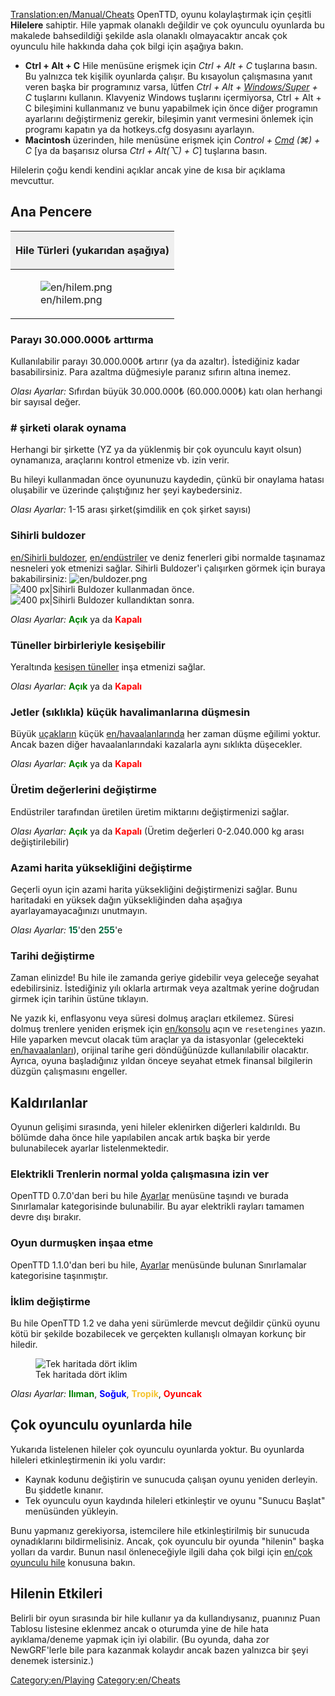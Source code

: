 [[Translation:en/Manual/Cheats]]
{{tr/İçindekiler}}{{tr/Uyarı| Hileleri kullanarak rakip arkadaşlarınıza ihanet edersiniz. Unutmayın ki böyle bir utanç sonsuza dek anımsanacak (Bu, hilelerin kullanımının oyununuza kaydedileceği anlamına gelir).}}
OpenTTD, oyunu kolaylaştırmak için çeşitli '''Hilelere''' sahiptir. Hile yapmak olanaklı değildir ve çok oyunculu oyunlarda bu makalede bahsedildiği şekilde asla olanaklı olmayacaktır ancak çok oyunculu hile hakkında daha çok bilgi için aşağıya bakın.

*'''Ctrl + Alt + C''' Hile menüsüne erişmek için ''Ctrl + Alt + C'' tuşlarına basın. Bu yalnızca tek kişilik oyunlarda çalışır. Bu kısayolun çalışmasına yanıt veren başka bir programınız varsa, lütfen ''Ctrl + Alt + <span class="plainlinks">[http://en.wikipedia.org/wiki/Windows_key Windows/Super]</span> + C'' tuşlarını kullanın. Klavyeniz Windows tuşlarını içermiyorsa, Ctrl + Alt + C bileşimini kullanmanız ve bunu yapabilmek için önce diğer programın ayarlarını değiştirmeniz gerekir, bileşimin yanıt vermesini önlemek için programı kapatın ya da hotkeys.cfg dosyasını ayarlayın.
*'''Macintosh''' üzerinden, hile menüsüne erişmek için ''Control + <span class="plainlinks">[http://en.wikipedia.org/wiki/Command_key Cmd]</span> (&#x2318;) + C'' [ya da başarısız olursa ''Ctrl + Alt(⌥) + C''] tuşlarına basın. 

Hilelerin çoğu kendi kendini açıklar ancak yine de kısa bir açıklama mevcuttur.

==Ana Pencere==
{|border="2" cellspacing="4" cellpadding="3" rules="all" style="margin:1em 1em 1em 0; border:solid 1px #AAAAAA;"
!colspan="4" style="background:#efefef;"| Hile Türleri (yukarıdan aşağıya)
|-
| rowspan="10"|[[File:en/hilem.png|frame|center]]
| style="background:#efefef;"|'''Type'''
|-
| [[en/Manual/Cheats#Increase_money_by_.C2.A310.2C000.2C000|1. Para arttırma]]
|-
| [[en/Manual/Cheats#Playing_as_company_.23|2. Şirket olarak oynama]]
|-
| [[en/Manual/Cheats#Magic_bulldozer|3. Sihirli buldozer]]
|-
| [[en/Manual/Cheats#Tunnels_may_cross_each_other|4. Tünellerin kesişmesi]]
|-
| [[en/Manual/Cheats#Jetplanes_will_not_crash_.28frequently.29_on_small_airports|5. Uçak çarpışması yok]]
|-
| [[en/Manual/Cheats#Enable_modifying_production_values|6. Üretim değerlerini düzenleme]]
|-
| [[en/Manual/Cheats#Enable_modifying_production_values|7. Azami harita yüksekliğini değiştirme]]
|-
| [[en/Manual/Cheats#Change_date|8. Tarihi değiştirme]]
|}

===Parayı 30.000.000₺ arttırma===
Kullanılabilir parayı 30.000.000₺ artırır (ya da azaltır). İstediğiniz kadar basabilirsiniz. Para azaltma düğmesiyle paranız sıfırın altına inemez.

''Olası Ayarlar:'' Sıfırdan büyük 30.000.000₺ (60.000.000₺) katı olan herhangi bir sayısal değer.

===# şirketi olarak oynama===
Herhangi bir şirkette (YZ ya da yüklenmiş bir çok oyunculu kayıt olsun) oynamanıza, araçlarını kontrol etmenize vb. izin verir.

Bu hileyi kullanmadan önce oyununuzu kaydedin, çünkü bir onaylama hatası oluşabilir ve üzerinde çalıştığınız her şeyi kaybedersiniz.

''Olası Ayarlar:'' 1-15 arası şirket(şimdilik en çok şirket sayısı)

===Sihirli buldozer===
[[en/Sihirli buldozer]], [[en/endüstriler]] ve deniz fenerleri gibi normalde taşınamaz nesneleri yok etmenizi sağlar.
Sihirli Buldozer'i çalışırken görmek için buraya bakabilirsiniz: [[File:en/buldozer.png]]
[[File:en/şö.png|thumb|left|400 px|Sihirli Buldozer kullanmadan önce.]]
[[File:en/şs.png|thumb|center|400 px|Sihirli Buldozer kullandıktan sonra.]]
{{en/-}}

''Olası Ayarlar:'' <span style="color:green">'''Açık'''</span> ya da <span style="color:red">'''Kapalı'''</span>

===Tüneller birbirleriyle kesişebilir===
Yeraltında [[en/Archive/Manual/Settings/Crossing tunnels|kesişen tüneller]] inşa etmenizi sağlar.

''Olası Ayarlar:'' <span style="color:green">'''Açık'''</span> ya da <span style="color:red">'''Kapalı'''</span>

===Jetler (sıklıkla) küçük havalimanlarına düşmesin===
Büyük [[tr/Manual/Base Set/Vehicles/Uçak|uçakların]] küçük [[en/havaalanlarında]] her zaman düşme eğilimi yoktur. Ancak bazen diğer havaalanlarındaki kazalarla aynı sıklıkta düşecekler.

''Olası Ayarlar:'' <span style="color:green">'''Açık'''</span> ya da <span style="color:red">'''Kapalı'''</span>

===Üretim değerlerini değiştirme===
Endüstriler tarafından üretilen üretim miktarını değiştirmenizi sağlar.

''Olası Ayarlar:'' <span style="color:green">'''Açık'''</span> ya da <span style="color:red">'''Kapalı'''</span> (Üretim değerleri 0-2.040.000 kg arası değiştirilebilir)

===Azami harita yüksekliğini değiştirme===
Geçerli oyun için azami harita yüksekliğini değiştirmenizi sağlar. Bunu haritadaki en yüksek dağın yüksekliğinden daha aşağıya ayarlayamayacağınızı unutmayın.

''Olası Ayarlar:'' <span style="color:#00693E">'''15'''</span>'den <span style="color:#00693E">'''255'''</span>'e

===Tarihi değiştirme===
Zaman elinizde! Bu hile ile zamanda geriye gidebilir veya geleceğe seyahat edebilirsiniz. İstediğiniz yılı oklarla artırmak veya azaltmak yerine doğrudan girmek için tarihin üstüne tıklayın.

Ne yazık ki, enflasyonu veya süresi dolmuş araçları etkilemez. Süresi dolmuş trenlere yeniden erişmek için [[en/konsolu]] açın ve <code>resetengines</code> yazın. Hile yaparken mevcut olacak tüm araçlar ya da istasyonlar (gelecekteki [[en/havaalanları]]), orijinal tarihe geri döndüğünüzde kullanılabilir olacaktır. Ayrıca, oyuna başladığınız yıldan önceye seyahat etmek finansal bilgilerin düzgün çalışmasını engeller.

==Kaldırılanlar==
Oyunun gelişimi sırasında, yeni hileler eklenirken diğerleri kaldırıldı. Bu bölümde daha önce hile yapılabilen ancak artık başka bir yerde bulunabilecek ayarlar listelenmektedir.

===Elektrikli Trenlerin normal yolda çalışmasına izin ver===
OpenTTD 0.7.0'dan beri bu hile [[tr/Archive/Manual/Settings/Ayarlar|Ayarlar]] menüsüne taşındı ve burada Sınırlamalar kategorisinde bulunabilir. Bu ayar elektrikli rayları tamamen devre dışı bırakır.

===Oyun durmuşken inşaa etme===
OpenTTD 1.1.0'dan beri bu hile, [[tr/Archive/Manual/Settings/Ayarlar|Ayarlar]] menüsünde bulunan Sınırlamalar kategorisine taşınmıştır.

===İklim değiştirme===
Bu hile OpenTTD 1.2 ve daha yeni sürümlerde mevcut değildir çünkü oyunu kötü bir şekilde bozabilecek ve gerçekten kullanışlı olmayan korkunç bir hiledir.

[[File:en/switch climate.png|center|frame|Tek haritada dört iklim]]

''Olası Ayarlar:'' <span style="color:green">'''Ilıman'''</span>, <span style="color:blue">'''Soğuk'''</span>, <span style="color:#f4c430">'''Tropik'''</span>, <span style="color:red">'''Oyuncak'''</span>

==Çok oyunculu oyunlarda hile==
Yukarıda listelenen hileler çok oyunculu oyunlarda yoktur. Bu oyunlarda hileleri etkinleştirmenin iki yolu vardır:
* Kaynak kodunu değiştirin ve sunucuda çalışan oyunu yeniden derleyin. Bu şiddetle kınanır.
* Tek oyunculu oyun kaydında hileleri etkinleştir ve oyunu "Sunucu Başlat" menüsünden yükleyin.
Bunu yapmanız gerekiyorsa, istemcilere hile etkinleştirilmiş bir sunucuda oynadıklarını bildirmelisiniz. Ancak, çok oyunculu bir oyunda "hilenin" başka yolları da vardır. Bunun nasıl önleneceğiyle ilgili daha çok bilgi için [[en/çok oyunculu hile]] konusuna bakın.

==Hilenin Etkileri==
Belirli bir oyun sırasında bir hile kullanır ya da kullandıysanız, puanınız Puan Tablosu listesine eklenmez ancak o oturumda yine de hile hata ayıklama/deneme yapmak için iyi olabilir. (Bu oyunda, daha zor NewGRF'lerle bile para kazanmak kolaydır ancak bazen yalnızca bir şeyi denemek istersiniz.)

[[Category:en/Playing]]
[[Category:en/Cheats]]